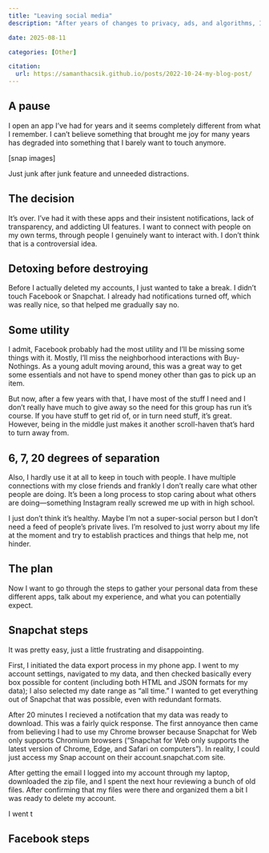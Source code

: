 ```yaml
---
title: "Leaving social media"
description: "After years of changes to privacy, ads, and algorithms, I've decided to leave some of my social media accounts behind and embrace other ones."

date: 2025-08-11

categories: [Other]

citation:
  url: https://samanthacsik.github.io/posts/2022-10-24-my-blog-post/
---
```


## A pause

I open an app I've had for years and it seems completely different from what I remember. I can't believe something that brought me joy for many years has degraded into something that I barely want to touch anymore.

\[snap images\]

Just junk after junk feature and unneeded distractions.

## The decision

It's over. I've had it with these apps and their insistent notifications, lack of transparency, and addicting UI features. I want to connect with people on my own terms, through people I genuinely want to interact with. I don't think that is a controversial idea.

## Detoxing before destroying

Before I actually deleted my accounts, I just wanted to take a break. I didn't touch Facebook or Snapchat. I already had notifications turned off, which was really nice, so that helped me gradually say no.

## Some utility

I admit, Facebook probably had the most utility and I'll be missing some things with it. Mostly, I'll miss the neighborhood interactions with Buy-Nothings. As a young adult moving around, this was a great way to get some essentials and not have to spend money other than gas to pick up an item.

But now, after a few years with that, I have most of the stuff I need and I don't really have much to give away so the need for this group has run it's course. If you have stuff to get rid of, or in turn need stuff, it's great. However, being in the middle just makes it another scroll-haven that's hard to turn away from.

## 6, 7, 20 degrees of separation

Also, I hardly use it at all to keep in touch with people. I have multiple connections with my close friends and frankly I don't really care what other people are doing. It's been a long process to stop caring about what others are doing—something Instagram really screwed me up with in high school.

I just don't think it's healthy. Maybe I'm not a super-social person but I don't need a feed of people's private lives. I'm resolved to just worry about my life at the moment and try to establish practices and things that help me, not hinder.

## The plan

Now I want to go through the steps to gather your personal data from these different apps, talk about my experience, and what you can potentially expect.

## Snapchat steps

It was pretty easy, just a little frustrating and disappointing.

First, I initiated the data export process in my phone app. I went to my account settings, navigated to my data, and then checked basically every box possible for content (including both HTML and JSON formats for my data); I also selected my date range as "all time." I wanted to get everything out of Snapchat that was possible, even with redundant formats.

After 20 minutes I recieved a notifcation that my data was ready to download. This was a fairly quick response. The first annoyance then came from believing I had to use my Chrome browser because Snapchat for Web only supports Chromium browsers ("Snapchat for Web only supports the latest version of Chrome, Edge, and Safari on computers"). In reality, I could just access my Snap account on their account.snapchat.com site.

After getting the email I logged into my account through my laptop, downloaded the zip file, and I spent the next hour reviewing a bunch of old files. After confirming that my files were there and organized them a bit I was ready to delete my account.

I went t

## Facebook steps
